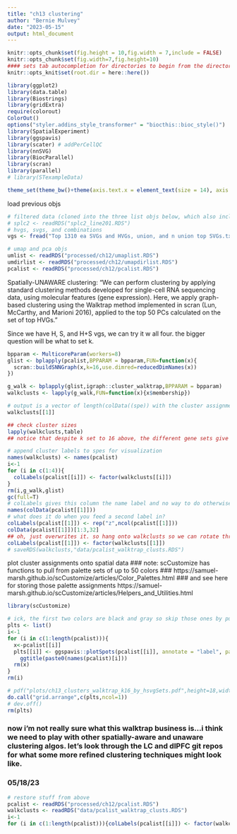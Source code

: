 ```yaml
---
title: "ch13 clustering"
author: "Bernie Mulvey"
date: "2023-05-15"
output: html_document
---
```


```r
knitr::opts_chunk$set(fig.height = 10,fig.width = 7,include = FALSE)
knitr::opts_chunk$set(fig.width=7,fig.height=10)
#### sets tab autocompletion for directories to begin from the directory containing the .Rproj session, instead of the script's directory if different
knitr::opts_knit$set(root.dir = here::here())

library(ggplot2)
library(data.table)
library(Biostrings)
library(gridExtra)
require(colorout)
ColorOut()
options("styler.addins_style_transformer" = "biocthis::bioc_style()")
library(SpatialExperiment)
library(ggspavis)
library(scater) # addPerCellQC
library(nnSVG)
library(BiocParallel)
library(scran)
library(parallel)
# library(STexampleData)

theme_set(theme_bw()+theme(axis.text.x = element_text(size = 14), axis.title.x = element_text(size = 16), axis.text.y = element_text(size = 14), axis.title.y = element_text(size =16), plot.title = element_text(size = 20,hjust=0.5), strip.text = element_text(size=18), legend.text = element_text(size=10), legend.title = element_text(size=11,hjust=0.5)))
```

load previous objs
```r
# filtered data (cloned into the three list objs below, which also included PCA/UMAP info )
# splc2 <- readRDS("splc2_line201.RDS")
# hvgs, svgs, and combinations
vgs <- fread("Top 1310 ea SVGs and HVGs, union, and n union top SVGs.txt")

# umap and pca objs
umlist <- readRDS("processed/ch12/umaplist.RDS")
umdirlist <- readRDS("processed/ch12/umapdirlist.RDS")
pcalist <- readRDS("processed/ch12/pcalist.RDS")
```

Spatially-UNAWARE clustering:
"We can perform clustering by applying standard clustering methods developed for single-cell RNA sequencing data, using molecular features (gene expression). Here, we apply graph-based clustering using the Walktrap method implemented in scran (Lun, McCarthy, and Marioni 2016), applied to the top 50 PCs calculated on the set of top HVGs."

Since we have H, S, and H+S vgs, we can try it w all four. the bigger question will be what to set k.

```r
bpparam <- MulticoreParam(workers=8)
glist <- bplapply(pcalist,BPPARAM = bpparam,FUN=function(x){
  scran::buildSNNGraph(x,k=16,use.dimred=reducedDimNames(x))
})

g_walk <- bplapply(glist,igraph::cluster_walktrap,BPPARAM = bpparam)
walkclusts <- lapply(g_walk,FUN=function(x){x$membership})

# output is a vector of length(colData((spe)) with the cluster assignment 
walkclusts[[1]]

## check cluster sizes
lapply(walkclusts,table)
## notice that despite k set to 16 above, the different gene sets give 8-14 clusters. not sure what to make of that. 

# append cluster labels to spes for visualization
names(walkclusts) <- names(pcalist)
i<-1
for (i in c(1:4)){
  colLabels(pcalist[[i]]) <- factor(walkclusts[[i]])
}
rm(i,g_walk,glist)
gc(full=T)
# colLabels gives this column the name label and no way to do otherwise
names(colData(pcalist[[1]]))
# what does it do when you feed a second label in?
colLabels(pcalist[[1]]) <- rep("z",ncol(pcalist[[1]]))
colData(pcalist[[1]])[1:3,32]
## oh, just overwrites it. so hang onto walkclusts so we can rotate through them and other labels as we go. and switch the pcal [[1]] back to the walkclust assignments
colLabels(pcalist[[1]]) <- factor(walkclusts[[1]])
# saveRDS(walkclusts,"data/pcalist_walktrap_clusts.RDS")
```

plot cluster assignments onto spatial data
### note: scCustomize has functions to pull from palette sets of up to 50 colors
### https://samuel-marsh.github.io/scCustomize/articles/Color_Palettes.html
### and see here for storing those palette assignments https://samuel-marsh.github.io/scCustomize/articles/Helpers_and_Utilities.html
```r
library(scCustomize)

# ick, the first two colors are black and gray so skip those ones by pulling 2 extra colors and only using colors ≥3
plts <- list()
i<-1
for (i in c(1:length(pcalist))){
  x<-pcalist[[i]]
  plts[[i]] <- ggspavis::plotSpots(pcalist[[i]], annotate = "label", palette = DiscretePalette_scCustomize(num_colors = 2 + length(unique(colData(x)$label)), palette = "polychrome")[3:(length(unique(colData(x)$label)) + 2)])+
    ggtitle(paste0(names(pcalist)[i]))
  rm(x)
}
rm(i)

# pdf("plots/ch13_clusters_walktrap_k16_by_hsvgSets.pdf",height=18,width=4)
do.call("grid.arrange",c(plts,ncol=1))
# dev.off()
rm(plts)

```


### now i'm not really sure what this walktrap business is...i think we need to play with other spatially-aware and unaware clustering algos. let's look through the LC and dlPFC git repos for what some more refined clustering techniques might look like.



### 05/18/23
```r
# restore stuff from above
pcalist <- readRDS("processed/ch12/pcalist.RDS")
walkclusts <- readRDS("data/pcalist_walktrap_clusts.RDS")
i<-1
for (i in c(1:length(pcalist))){colLabels(pcalist[[i]]) <- factor(walkclusts[i])}

```